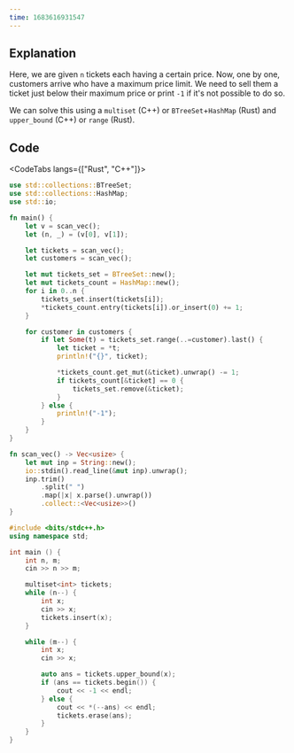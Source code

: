 ---
time: 1683616931547
---

## Explanation

Here, we are given `n` tickets each having a certain price. Now, one by one, customers arrive who have a maximum price limit. We need to sell them a ticket just below their maximum price or print `-1` if it's not possible to do so.

We can solve this using a `multiset` (C++) or `BTreeSet`+`HashMap` (Rust) and `upper_bound` (C++) or `range` (Rust).

## Code

<CodeTabs langs={["Rust", "C++"]}>

```rust
use std::collections::BTreeSet;
use std::collections::HashMap;
use std::io;

fn main() {
    let v = scan_vec();
    let (n, _) = (v[0], v[1]);

    let tickets = scan_vec();
    let customers = scan_vec();

    let mut tickets_set = BTreeSet::new();
    let mut tickets_count = HashMap::new();
    for i in 0..n {
        tickets_set.insert(tickets[i]);
        *tickets_count.entry(tickets[i]).or_insert(0) += 1;
    }

    for customer in customers {
        if let Some(t) = tickets_set.range(..=customer).last() {
            let ticket = *t;
            println!("{}", ticket);

            *tickets_count.get_mut(&ticket).unwrap() -= 1;
            if tickets_count[&ticket] == 0 {
                tickets_set.remove(&ticket);
            }
        } else {
            println!("-1");
        }
    }
}

fn scan_vec() -> Vec<usize> {
    let mut inp = String::new();
    io::stdin().read_line(&mut inp).unwrap();
    inp.trim()
        .split(" ")
        .map(|x| x.parse().unwrap())
        .collect::<Vec<usize>>()
}
```

```cpp
#include <bits/stdc++.h>
using namespace std;

int main () {
    int n, m;
    cin >> n >> m;

    multiset<int> tickets;
    while (n--) {
        int x;
        cin >> x;
        tickets.insert(x);
    }

    while (m--) {
        int x;
        cin >> x;

        auto ans = tickets.upper_bound(x);
        if (ans == tickets.begin()) {
            cout << -1 << endl;
        } else {
            cout << *(--ans) << endl;
            tickets.erase(ans);
        }
    }
}
```

</CodeTabs>
